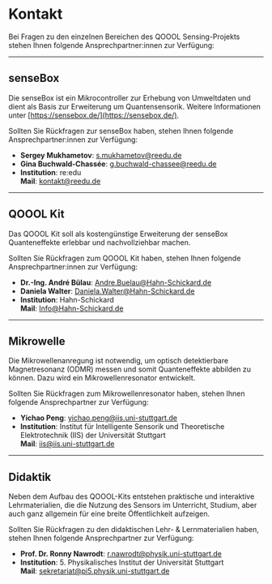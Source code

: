 # Kontakt

Bei Fragen zu den einzelnen Bereichen des QOOOL Sensing-Projekts stehen Ihnen folgende Ansprechpartner:innen zur Verfügung:

---

## senseBox

Die senseBox ist ein Mikrocontroller zur Erhebung von Umweltdaten und dient als Basis zur Erweiterung um Quantensensorik. Weitere Informationen unter [https://sensebox.de/](https://sensebox.de/).

Sollten Sie Rückfragen zur senseBox haben, stehen Ihnen folgende Ansprechpartner:innen zur Verfügung:

- **Sergey Mukhametov**: [s.mukhametov@reedu.de](mailto:s.mukhametov@reedu.de)
- **Gina Buchwald-Chassée**: [g.buchwald-chassee@reedu.de](mailto:g.buchwald-chassee@reedu.de)
- **Institution**: re:edu  
  **Mail**: [kontakt@reedu.de](mailto:kontakt@reedu.de)

---

## QOOOL Kit

Das QOOOL Kit soll als kostengünstige Erweiterung der senseBox Quanteneffekte erlebbar und nachvollziehbar machen.

Sollten Sie Rückfragen zum QOOOL Kit haben, stehen Ihnen folgende Ansprechpartner:innen zur Verfügung:

- **Dr.-Ing. André Bülau**: [Andre.Buelau@Hahn-Schickard.de](mailto:Andre.Buelau@Hahn-Schickard.de)
- **Daniela Walter**: [Daniela.Walter@Hahn-Schickard.de](mailto:Daniela.Walter@Hahn-Schickard.de)
- **Institution**: Hahn-Schickard  
  **Mail**: [Info@Hahn-Schickard.de](mailto:Info@Hahn-Schickard.de)

---

## Mikrowelle

Die Mikrowellenanregung ist notwendig, um optisch detektierbare Magnetresonanz (ODMR) messen und somit Quanteneffekte abbilden zu können. Dazu wird ein Mikrowellenresonator entwickelt.

Sollten Sie Rückfragen zum Mikrowellenresonator haben, stehen Ihnen folgende Ansprechpartner zur Verfügung:

- **Yichao Peng**: [yichao.peng@iis.uni-stuttgart.de](mailto:yichao.peng@iis.uni-stuttgart.de)
- **Institution**: Institut für Intelligente Sensorik und Theoretische Elektrotechnik (IIS) der Universität Stuttgart  
  **Mail**: [iis@iis.uni-stuttgart.de](mailto:iis@iis.uni-stuttgart.de)

---

## Didaktik

Neben dem Aufbau des QOOOL-Kits entstehen praktische und interaktive Lehrmaterialien, die die Nutzung des Sensors im Unterricht, Studium, aber auch ganz allgemein für eine breite Öffentlichkeit aufzeigen.

Sollten Sie Rückfragen zu den didaktischen Lehr- & Lernmaterialien haben, stehen Ihnen folgende Ansprechpartner zur Verfügung:

- **Prof. Dr. Ronny Nawrodt**: [r.nawrodt@physik.uni-stuttgart.de](mailto:r.nawrodt@physik.uni-stuttgart.de)
- **Institution**: 5. Physikalisches Institut der Universität Stuttgart  
  **Mail**: [sekretariat@pi5.physik.uni-stuttgart.de](mailto:sekretariat@pi5.physik.uni-stuttgart.de)
